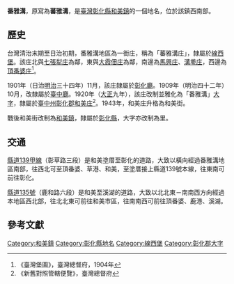 {{noteTA　
|1 = zh-cn:庄; zh-hk:庄; zh-tw:庄;
}}
'''番雅溝'''，原寫為'''蕃雅溝'''，是[[臺灣|臺灣]][[彰化縣|彰化縣]][[和美鎮|和美鎮]]的一個地名，位於該鎮西南部。

==歷史==
台灣清治末期至日治初期，番雅溝地區為一街庄，稱為「蕃雅溝庄」，隸屬於[[線西堡|線西堡]]。該庄北與[[七張犁庄|七張犁庄]]為鄰，東與[[大霞佃庄|大霞佃庄]]為鄰，南邊為[[馬興庄|馬興庄]]、[[溝墘庄|溝墘庄]]，西邊為[[頂番婆庄|頂番婆庄]]<ref>《臺灣堡圖》，臺灣總督府，1904年</ref>。

1901年（日治[[明治|明治]]三十四年）11月，該庄隸屬於[[彰化廳|彰化廳]]。1909年（明治四十二年）10月，改隸屬於[[臺中廳|臺中廳]]。1920年（[[大正|大正]]九年），該庄改制並雅化為「番雅溝」[[大字|大字]]，隸屬於[[臺中州|臺中州]][[彰化郡|彰化郡]][[和美街|和美庄]]<ref>《新舊對照管轄便覽》，臺灣總督府</ref>。1943年，和美庄升格為和美街。

戰後和美街改制為[[和美鎮|和美鎮]]，隸屬於[[彰化縣|彰化縣]]，大字亦改制為里。

==交通==
[[縣道139號#甲線（已解編）|縣道139甲線]]（彰草路三段）是和美塗厝至彰化的道路，大致以橫向經過番雅溝地區南部，往西北可至頂番婆、草港、和美，至塗厝接上縣道139號本線，往東南可前往彰化。

[[縣道135號|縣道135號]]（鹿和路六段）是和美至溪湖的道路，大致以北北東－南南西方向經過本地區西北部，往北北東可前往和美市區，往南南西可前往頂番婆、鹿港、溪湖。

==參考文獻==
{{reflist}}

{{彰化郡}}

[[Category:和美鎮|Category:和美鎮]]
[[Category:彰化縣地名|Category:彰化縣地名]]
[[Category:線西堡|Category:線西堡]]
[[Category:彰化郡大字|Category:彰化郡大字]]